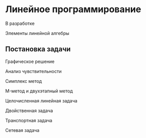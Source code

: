 # Линейное программирование

::: {.callout-important title="Состояние разработки"}
В разработке
:::

Элементы линейной алгебры

## Постановка задачи

Графическое решение

Анализ чувствительности

Симплекс метод

M-метод и двухэтапный метод

Целочисленная линейная задача

Двойственная задача

Транспортная задача

Сетевая задача
